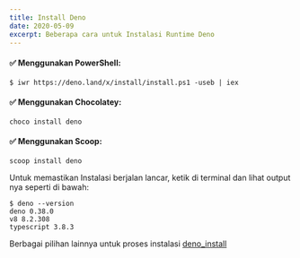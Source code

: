 ```yaml
---
title: Install Deno
date: 2020-05-09
excerpt: Beberapa cara untuk Instalasi Runtime Deno
---
```


#### ✅ Menggunakan PowerShell:
```
$ iwr https://deno.land/x/install/install.ps1 -useb | iex
```

#### ✅ Menggunakan Chocolatey:
```
choco install deno
```

#### ✅ Menggunakan Scoop:
```
scoop install deno
```

Untuk memastikan Instalasi berjalan lancar, ketik di terminal dan lihat output nya seperti di bawah:
```
$ deno --version
deno 0.38.0
v8 8.2.308
typescript 3.8.3
```

Berbagai pilihan lainnya untuk proses instalasi [deno_install](https://github.com/denoland/deno_install)